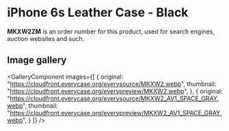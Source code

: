 
# iPhone 6s Leather Case - Black

<Callout type='info' emoji='👉🏻'>**MKXW2ZM** is an order number for this product, used for search engines, auction websites and such.</Callout>

## Image gallery

<GalleryComponent
    images={[
      {
        original: "https://cloudfront.everycase.org/everysource/MKXW2.webp",
        thumbnail: "https://cloudfront.everycase.org/everypreview/MKXW2.webp",
      },
      {
        original: "https://cloudfront.everycase.org/everysource/MKXW2_AV1_SPACE_GRAY.webp",
        thumbnail: "https://cloudfront.everycase.org/everypreview/MKXW2_AV1_SPACE_GRAY.webp",
      }
    ]}
  />
